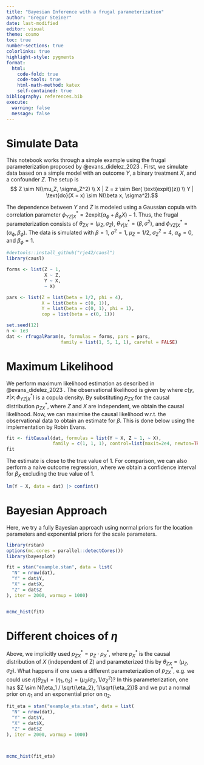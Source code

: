 ```yaml
---
title: "Bayesian Inference with a frugal parameterization"
author: "Gregor Steiner"
date: last-modified
editor: visual
theme: cosmo
toc: true  
number-sections: true
colorlinks: true
highlight-style: pygments
format:
  html: 
    code-fold: true
    code-tools: true
    html-math-method: katex
    self-contained: true
bibliography: references.bib
execute: 
  warning: false
  message: false
---
```


# Simulate Data

This notebook works through a simple example using the frugal parameterization proposed by @evans_didelez_2023 . First, we simulate data based on a simple model with an outcome $Y$, a binary treatment $X$, and a confounder $Z$. The setup is $$ Z \sim N(\mu_Z, \sigma_Z^2) \\
X | Z = z \sim Ber( \text{expit}(z)) \\
Y | \text{do}(X = x) \sim N(\beta x, \sigma^2).$$

The dependence between $Y$ and $Z$ is modeled using a Gaussian copula with correlation parameter $\phi_{YZ|X}^* = 2 \text{expit}(\alpha_{\phi} + \beta_{\phi} X) - 1$. Thus, the frugal parameterization consists of $\theta_{ZX} = (\mu_Z, \sigma_Z)$, $\theta_{Y|X}^* = (\beta, \sigma^2)$, and $\phi_{YZ|X}^* = (\alpha_\phi, \beta_\phi)$. The data is simulated with $\beta = 1$, $\sigma^2 = 1$, $\mu_Z = 1/2$, $\sigma_Z^2 = 4$, $\alpha_{\phi} = 0$, and $\beta_{\phi} = 1$.

```r
#devtools::install_github("rje42/causl")
library(causl)

forms <- list(Z ~ 1, 
              X ~ Z,
              Y ~ X, 
              ~ X)

pars <- list(Z = list(beta = 1/2, phi = 4),
             X = list(beta = c(0, 1)),
             Y = list(beta = c(0, 1), phi = 1),
             cop = list(beta = c(0, 1)))

set.seed(12)
n <- 1e3
dat <- rfrugalParam(n, formulas = forms, pars = pars, 
                    family = list(1, 5, 1, 1), careful = FALSE)


```

# Maximum Likelihood

We perform maximum likelihood estimation as described in @evans_didelez_2023 . The observational likelihood is given by \begin{align*}
    p_{ZXY}(z, x, y | \theta^*) &= p_{ZX}(z, x | \theta_{ZX}) p_{Y|ZX}^*(y|z, x; \theta_{Y|X}^*, \phi_{YZ | X}^*) \\
    &= p_{ZX}(z, x | \theta_{ZX}) p_{Y|X}^*(y | x; \theta_{Y|X}^*) c(y, z| x; \phi_{YZ | X}^*),
\end{align*} where $c(y, z| x; \phi_{YZ | X}^*)$ is a copula density. By substituting $p_{ZX}$ for the causal distribution $p_{ZX}^*$, where $Z$ and $X$ are independent, we obtain the causal likelihood. Now, we can maximise the causal likelihood w.r.t. the observational data to obtain an estimate for $\beta$. This is done below using the implementation by Robin Evans.

```r
fit <- fitCausal(dat, formulas = list(Y ~ X, Z ~ 1, ~ X),
                 family = c(1, 1, 1), control=list(maxit=2e4, newton=TRUE))
fit
```

The estimate is close to the true value of 1. For comparison, we can also perform a naive outcome regression, where we obtain a confidence interval for $\beta_X$ excluding the true value of 1.

```r
lm(Y ~ X, data = dat) |> confint()
```

# Bayesian Approach


Here, we try a fully Bayesian approach using normal priors for the location parameters and exponential priors for the scale parameters.

```r
library(rstan)
options(mc.cores = parallel::detectCores())
library(bayesplot)

fit = stan("example.stan", data = list(
  "N" = nrow(dat),
  "Y" = dat$Y,
  "X" = dat$X,
  "Z" = dat$Z
), iter = 2000, warmup = 1000)


mcmc_hist(fit)

```


# Different choices of $\eta$

Above, we implicitly used $p_{ZX}^* = p_Z \cdot p_X^*$, where $p_X^*$ is the causal distribution of $X$ (independent of Z) and parameterized this by $\theta_{ZX} = (\mu_Z, \sigma_Z)$. What happens if one uses a different parameterization of $p_{ZX}^*$, e.g. we could use $\eta(\theta_{ZX}) = (\eta_1, \eta_2) = (\mu_Z / \sigma_Z, 1 / \sigma_Z^2)$? In this parameterization, one has $Z \sim N(\eta_1 / \sqrt{\eta_2}, 1/\sqrt{\eta_2})$ and we put a normal prior on $\eta_1$ and an exponential prior on $\eta_2$.

```r
fit_eta = stan("example_eta.stan", data = list(
  "N" = nrow(dat),
  "Y" = dat$Y,
  "X" = dat$X,
  "Z" = dat$Z
), iter = 2000, warmup = 1000)



mcmc_hist(fit_eta)

```



